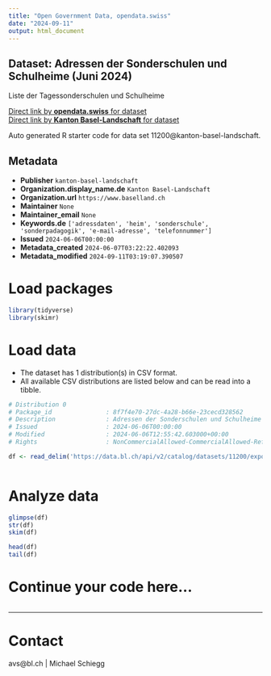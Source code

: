 ```yaml
---
title: "Open Government Data, opendata.swiss"
date: "2024-09-11"
output: html_document
---
```


## Dataset: Adressen der Sonderschulen und Schulheime (Juni 2024)

Liste der Tagessonderschulen und Schulheime

[Direct link by **opendata.swiss** for dataset](https://opendata.swiss/de/dataset/adressen-der-sonderschulen-und-schulheime-juni-2024)<br>
[Direct link by **Kanton Basel-Landschaft** for dataset](https://data.bl.ch/explore/dataset/11200/)

Auto generated R starter code for data set 11200@kanton-basel-landschaft.

## Metadata

- **Publisher** `kanton-basel-landschaft`
- **Organization.display_name.de** `Kanton Basel-Landschaft`
- **Organization.url** `https://www.baselland.ch`
- **Maintainer** `None`
- **Maintainer_email** `None`
- **Keywords.de** `['adressdaten', 'heim', 'sonderschule', 'sonderpadagogik', 'e-mail-adresse', 'telefonnummer']`
- **Issued** `2024-06-06T00:00:00`
- **Metadata_created** `2024-06-07T03:22:22.402093`
- **Metadata_modified** `2024-09-11T03:19:07.390507`


# Load packages

```r

library(tidyverse)
library(skimr)

```

# Load data

-   The dataset has 1 distribution(s) in CSV format.
-   All available CSV distributions are listed below and can be read into a tibble.

```r

# Distribution 0
# Package_id               : 8f7f4e70-27dc-4a28-b66e-23cecd328562
# Description              : Adressen der Sonderschulen und Schulheime (Juni 2024) (csv)
# Issued                   : 2024-06-06T00:00:00
# Modified                 : 2024-06-06T12:55:42.603000+00:00
# Rights                   : NonCommercialAllowed-CommercialAllowed-ReferenceRequired

df <- read_delim('https://data.bl.ch/api/v2/catalog/datasets/11200/exports/csv?use_labels=true')



```

# Analyze data

```r

glimpse(df)
str(df)
skim(df)

head(df)
tail(df)

```

# Continue your code here...

```r

```

------------------------------------------------------------------------

# Contact

avs@bl.ch  | Michael Schiegg
